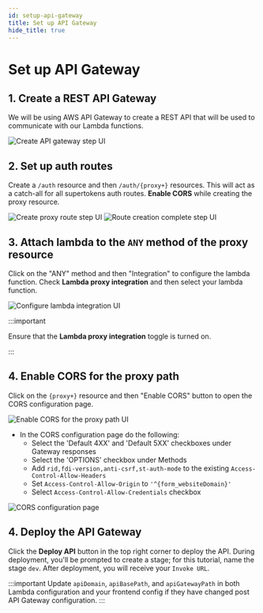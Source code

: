 ```yaml
---
id: setup-api-gateway
title: Set up API Gateway
hide_title: true
---
```



# Set up API Gateway

## 1. Create a REST API Gateway

We will be using AWS API Gateway to create a REST API that will be used to communicate with our Lambda functions. 

<img src="/img/integration-lambda/create-api-gateway.png" alt="Create API gateway step UI"/>

## 2. Set up auth routes

Create a `/auth` resource and then `/auth/{proxy+}` resources. This will act as a catch-all for all supertokens auth routes. **Enable CORS** while creating the proxy resource. 

<img src="/img/integration-lambda/create-proxy-route.png" alt="Create proxy route step UI"/>

<img src="/img/integration-lambda/route-creation-complete.png" alt="Route creation complete step UI"/>

## 3. Attach lambda to the `ANY` method of the proxy resource

Click on the "ANY" method and then "Integration" to configure the lambda function. Check **Lambda proxy integration** and then select your lambda function.

<img src="/img/integration-lambda/configure-lambda-integration.png" alt="Configure lambda integration UI"/>

:::important

Ensure that the **Lambda proxy integration** toggle is turned on.

:::

## 4. Enable CORS for the proxy path

Click on the `{proxy+}` resource and then "Enable CORS" button to open the CORS configuration page. 

<img src="/img/integration-lambda/click-enable-cors.png" alt="Enable CORS for the proxy path UI" />

<AppInfoForm askForWebsiteDomain hideWebsiteBasePathField />

- In the CORS configuration page do the following:
    - Select the 'Default 4XX' and 'Default 5XX' checkboxes under Gateway responses
    - Select the 'OPTIONS' checkbox under Methods
    - Add `rid,fdi-version,anti-csrf,st-auth-mode` to the existing `Access-Control-Allow-Headers`
    - Set `Access-Control-Allow-Origin` to `'^{form_websiteDomain}'`
    - Select `Access-Control-Allow-Credentials` checkbox

<img src="/img/integration-lambda/configure-cors.png" alt="CORS configuration page"/>

## 4. Deploy the API Gateway

Click the **Deploy API** button in the top right corner to deploy the API. During deployment, you'll be prompted to create a stage; for this tutorial, name the stage `dev`. After deployment, you will receive your `Invoke URL`.

:::important
Update `apiDomain`, `apiBasePath`, and `apiGatewayPath` in both Lambda configuration and your frontend config if they have changed post API Gateway configuration.
:::
